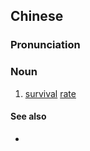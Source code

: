 ==Chinese==
{{zh-forms|type=21}}

===Pronunciation===
{{zh-pron
|m=shēngcúnlǜ
|cat=n
}}

===Noun===
{{zh-noun}}

# {{lb|zh|epidemiology}} [[survival]] [[rate]]

====See also====
* {{zh-l|死亡率}}